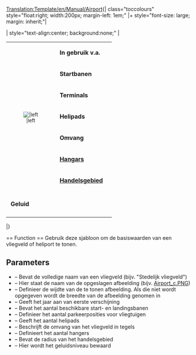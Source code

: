 <noinclude>[[Translation:Template/en/Manual/Airport]]</noinclude>{| class="toccolours" style="float:right; width:200px; margin-left: 1em;"
|+ style="font-size: large; margin: inherit;"|'''{{{Fullname}}}'''

| style="text-align:center; background:none;" |
{| class="toccolours"
|rowspan="8" style="text-align:center; font-size:smaller;"|[[File:{{{image}}}|{{{imagewidth}}}|left]]
|&nbsp;'''In gebruik v.a.''' || {{{Entry}}}
|-
|&nbsp;'''Startbanen''' || {{{Runways}}}
|-
|&nbsp;'''Terminals''' || {{{Ramps}}}
|-
|&nbsp;'''Helipads''' || {{{Heli}}}
|-
|&nbsp;'''Omvang''' || {{{size}}}
|-
|&nbsp;'''[[nl/Manual/Depots|Hangars]]''' || {{{hangars}}}
|-
|&nbsp;'''[[nl/Manual/Handelsgebied|Handelsgebied]]''' || {{{catchment}}}
|-
|-
|&nbsp;'''Geluid''' || {{{noise}}}
|-
|}

|}

<noinclude>== Function ==
Gebruik deze sjabloon om de basiswaarden van een vliegveld of heliport te tonen.
== Parameters ==
* {{{Fullname}}} – Bevat de volledige naam van een vliegveld (bijv. "Stedelijk vliegveld")
* {{{image}}} – Hier staat de naam van de opgeslagen afbeelding (bijv. [[:File:en/Manual/Airport c.png|Airport_c.PNG]])
* {{{imagewidth}}} – Definieer de wijdte van de te tonen afbeelding. Als die niet wordt opgegeven wordt de breedte van de afbeelding genomen in {{{image}}}
* {{{Entry}}} – Geeft het jaar aan van eerste verschijning
* {{{Runways}}} – Bevat het aantal beschikbare start- en landingsbanen
* {{{Ramps}}} – Definieer het aantal parkeerposities voor vliegtuigen
* {{{Heli}}} – Geeft het aantal helipads
* {{{size}}} – Beschrijft de omvang van het vliegveld in tegels
* {{{hangars}}} – Definieert het aantal hangers
* {{{catchment}}} – Bevat de radius van het handelsgebied
* {{{noise}}} – Hier wordt het geluidsniveau bewaard</noinclude>